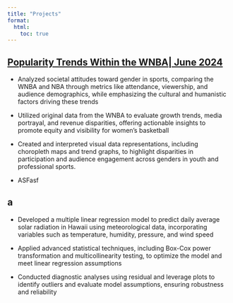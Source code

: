 ```yaml
---
title: "Projects"
format:
  html:
    toc: true
---
```


## [Popularity Trends Within the WNBA\| June 2024 ](https://airlineaccidents.humspace.ucla.edu/)

-   Analyzed societal attitudes toward gender in sports, comparing the WNBA and NBA through metrics like
    attendance, viewership, and audience demographics, while emphasizing the cultural and humanistic factors driving
    these trends

-   Utilized original data from the WNBA to evaluate growth trends, media portrayal, and revenue disparities, offering
    actionable insights to promote equity and visibility for women’s basketball

-   Created and interpreted visual data representations, including choropleth maps and trend graphs, to highlight
    disparities in participation and audience engagement across genders in youth and professional sports.

-   ASFasf

## a

-   Developed a multiple linear regression model to predict daily average solar radiation in Hawaii using meteorological
    data, incorporating variables such as temperature, humidity, pressure, and wind speed

-   Applied advanced statistical techniques, including Box-Cox power transformation and multicollinearity testing, to
    optimize the model and meet linear regression assumptions

-   Conducted diagnostic analyses using residual and leverage plots to identify outliers and evaluate model
    assumptions, ensuring robustness and reliability
